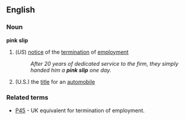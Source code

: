 ==English==

===Noun===
'''pink slip'''
#{{idiom}} (''US'') [[notice]] of the [[termination]] of [[employment]] 
#:''After 20 years of dedicated service to the firm, they simply handed him a '''pink slip''' one day.''
#(U.S.) the [[title]] for an [[automobile]]

===Related terms===
*[[P45]] - UK equivalent for termination of employment.